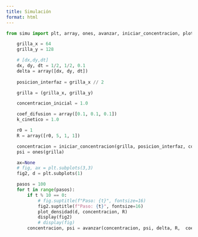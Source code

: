 ---
title: Simulación
format: html
---

```{python}
from simu import plt, array, ones, avanzar, iniciar_concentracion, plot_densidad
````

```{python}
    grilla_x = 64
    grilla_y = 128

    # [dx,dy,dt]
    dx, dy, dt = 1/2, 1/2, 0.1
    delta = array([dx, dy, dt]) 
  
    posicion_interfaz = grilla_x // 2

    grilla = (grilla_x, grilla_y)

    concentracion_inicial = 1.0

    coef_difusion = array([0.1, 0.1, 0.1])
    k_cinetico = 1.0

    r0 = 1
    R = array([r0, 5, 1, 1]) 

    concentracion = iniciar_concentracion(grilla, posicion_interfaz, concentracion_inicial)
    psi = ones(grilla)

    ax=None
    # fig, ax = plt.subplots(3,3)
    fig2, d = plt.subplots(1)

    pasos = 100
    for t in range(pasos):
        if t % 10 == 0:
            # fig.suptitle(f"Paso: {t}", fontsize=16)
            fig2.suptitle(f"Paso: {t}", fontsize=16)
            plot_densidad(d, concentracion, R)
            display(fig2)
            # display(fig)
        concentracion, psi = avanzar(concentracion, psi, delta, R,  coef_difusion, k_cinetico, ax)
```